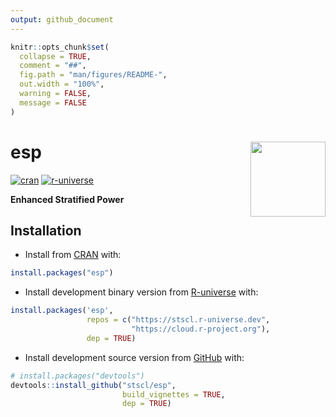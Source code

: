 ```yaml
---
output: github_document
---
```


<!-- README.md is generated from README.Rmd. Please edit that file -->

```r
knitr::opts_chunk$set(
  collapse = TRUE,
  comment = "##",
  fig.path = "man/figures/README-",
  out.width = "100%",
  warning = FALSE,
  message = FALSE
)
```

# esp <img src="man/figures/logo.png" align="right" height="120"/>

<!-- badges: start -->
[![cran](https://www.r-pkg.org/badges/version/esp)](https://CRAN.R-project.org/package=esp) 
[![r-universe](https://stscl.r-universe.dev/badges/esp?color=cyan)](https://stscl.r-universe.dev/esp)
<!-- badges: end -->

**Enhanced Stratified Power**

## Installation

- Install from [CRAN](https://CRAN.R-project.org/package=esp) with:

``` r
install.packages("esp")
```

- Install development binary version from [R-universe](https://stscl.r-universe.dev/esp) with:

``` r
install.packages('esp',
                 repos = c("https://stscl.r-universe.dev",
                           "https://cloud.r-project.org"),
                 dep = TRUE)
```

- Install development source version from [GitHub](https://github.com/stscl/esp) with:

``` r
# install.packages("devtools")
devtools::install_github("stscl/esp",
                         build_vignettes = TRUE,
                         dep = TRUE)
```
